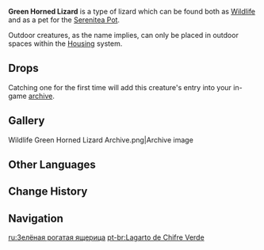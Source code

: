 {{Furnishing Infobox
|id             = 369134
|image          = Wildlife Green Horned Lizard Icon.png
|category       = Animal
|subcategory    = Outdoor Creature
|rarity         = 3
|adeptal_energy = 100
|load           = 500
|reduced_load   = 500
|description    = A small lizard with horns on its head that can often be found in shadowy bushes.<br />These lizards have lovely green scales and will discard their tails to escape when caught.<br />Lizard tails have special medicinal properties when dried and ground down into a powder. Some crazy alchemists have even found a way to process them into catalysts for explosions.<br />Once they are separated from the body, these tails will lose their vitality and curl up.<br />Out in the wild, some large birds prey upon the lizards, so they naturally live in fear of the two teapot spirits in the Realm Within.
|lbType         = Wildlife
|lbFamily       = Other Wildlife
|lbGroup        = Lizards
|source1        = Omni-Ubiquity Net
}}
{{Description|A small lizard with horns on its head that can often be found in shadowy bushes.<br />These lizards have lovely green scales and will discard their tails to escape when caught.<br />Lizard tails have special medicinal properties when dried and ground down into a powder. Some crazy alchemists have even found a way to process them into catalysts for explosions.<br />Once they are separated from the body, these tails will lose their vitality and curl up.|[[Archive]] Description}}
'''Green Horned Lizard''' is a type of lizard which can be found both as [[Wildlife]] and as a pet for the [[Serenitea Pot]].

Outdoor creatures, as the name implies, can only be placed in outdoor spaces within the [[Housing]] system.

==Drops==
{{Card|Lizard Tail|1}}

Catching one for the first time will add this creature's entry into your in-game [[archive]].

==Gallery==
<gallery hideaddbutton="true" captionalign="center">
Wildlife Green Horned Lizard Archive.png|Archive image
</gallery>

==Other Languages==
{{Other Languages
|en      = Green Horned Lizard
|zhs     = 绿角蜥
|zhs_rm  = Lǜjiǎo Xī
|zht     = 綠角蜥
|zht_rm  = Lǜjiǎo Xī
|zh_tl   = 
|ja      = 緑トカゲ
|ja_rm   = Midori Tokage
|ja_tl   = Green Lizard
|ko      = 초록뿔 도마뱀
|ko_rm   = Chorokppul Domabaem
|ko_tl   = Green Horn Lizard
|es      = Lagarto cornudo verde
|es_tl   = Green Horned Lizard
|fr      = Lézard à cornes vert
|fr_tl   = Green-Horned Lizard
|ru      = Зелёная рогатая ящерица
|ru_tl   = 
|th      = Green Horned Lizard
|vi      = Rồng Đất Lục
|vi_tl   = 
|de      = Grünhornechse
|de_tl   = Green Horn Lizard
|id      = Green Horned Lizard
|pt      = Lagarto de Chifre Verde
|pt_tl   = 
}}

==Change History==
{{Change History|1.0}}

==Navigation==
{{Wildlife Navbox|state=collapsed}}
{{Furnishing Navbox/Living|Animal}}

[[ru:Зелёная рогатая ящерица]]
[[pt-br:Lagarto de Chifre Verde]]